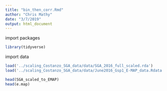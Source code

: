 ```yaml
---
title: "bin_then_corr.Rmd"
author: "Chris Mathy"
date: "3/7/2019"
output: html_document
---
```


import packages
```r
library(tidyverse)
```

import data

```r
load('../scaling_Costanzo_SGA_data/data/SGA_2016_full_scaled.rda')
load('../scaling_Costanzo_SGA_data/data/June2016_Gsp1_E-MAP_data.Rdata')
```

```r
head(SGA_scaled_to_EMAP)
head(e.map)
```

